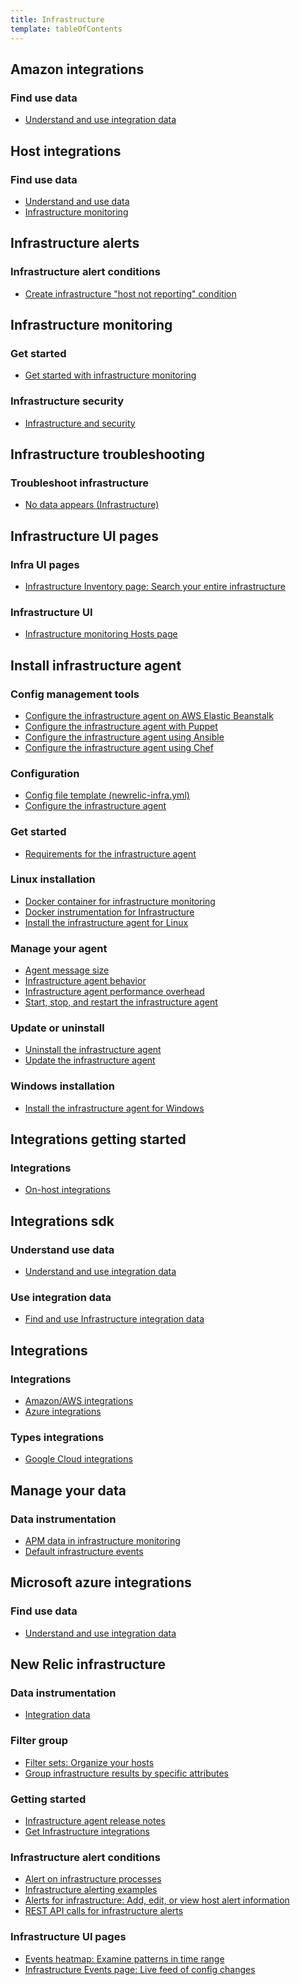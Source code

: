 ```yaml
---
title: Infrastructure
template: tableOfContents
---
```


## Amazon integrations

### Find use data

* [Understand and use integration data](/docs/infrastructure/amazon-integrations/find-use-data/understand-use-integration-data)

## Host integrations

### Find use data

* [Understand and use data](/docs/infrastructure/host-integrations/find-use-data/understand-use-data)
* [Infrastructure monitoring](/docs/infrastructure)

## Infrastructure alerts

### Infrastructure alert conditions

* [Create infrastructure "host not reporting" condition](/docs/infrastructure/infrastructure-alerts/infrastructure-alert-conditions/create-infrastructure-host-not-reporting-condition)

## Infrastructure monitoring

### Get started

* [Get started with infrastructure monitoring](/docs/infrastructure/infrastructure-monitoring/get-started/get-started-infrastructure-monitoring)

### Infrastructure security

* [Infrastructure and security](/docs/infrastructure/infrastructure-monitoring/infrastructure-security/infrastructure-security)

## Infrastructure troubleshooting

### Troubleshoot infrastructure

* [No data appears (Infrastructure)](/docs/infrastructure/infrastructure-troubleshooting/troubleshoot-infrastructure/no-data-appears-infrastructure)

## Infrastructure UI pages

### Infra UI pages

* [Infrastructure Inventory page: Search your entire infrastructure](/docs/infrastructure/infrastructure-ui-pages/infra-ui-pages/infrastructure-inventory-page-search-your-entire-infrastructure)

### Infrastructure UI

* [Infrastructure monitoring Hosts page](/docs/infrastructure/infrastructure-ui-pages/infrastructure-ui/infrastructure-hosts-page)

## Install infrastructure agent

### Config management tools

* [Configure the infrastructure agent on AWS Elastic Beanstalk](/docs/infrastructure/install-infrastructure-agent/config-management-tools/configure-infrastructure-agent-aws-elastic-beanstalk)
* [Configure the infrastructure agent with Puppet](/docs/infrastructure/install-infrastructure-agent/config-management-tools/configure-infrastructure-agent-puppet)
* [Configure the infrastructure agent using Ansible](/docs/infrastructure/install-infrastructure-agent/config-management-tools/configure-infrastructure-agent-using-ansible)
* [Configure the infrastructure agent using Chef](/docs/infrastructure/install-infrastructure-agent/config-management-tools/configure-infrastructure-agent-using-chef)

### Configuration

* [Config file template (newrelic-infra.yml)](/docs/infrastructure/install-infrastructure-agent/configuration/config-file-template-newrelic-infrayml)
* [Configure the infrastructure agent](/docs/infrastructure/install-infrastructure-agent/configuration/configure-infrastructure-agent)

### Get started

* [Requirements for the infrastructure agent](/docs/infrastructure/install-infrastructure-agent/get-started/requirements-infrastructure-agent)

### Linux installation

* [Docker container for infrastructure monitoring](/docs/infrastructure/install-infrastructure-agent/linux-installation/docker-container-infrastructure-monitoring)
* [Docker instrumentation for Infrastructure](/docs/infrastructure/install-infrastructure-agent/linux-installation/docker-instrumentation-infrastructure)
* [Install the infrastructure agent for Linux](/docs/infrastructure/install-infrastructure-agent/linux-installation/install-infrastructure-agent-linux)

### Manage your agent

* [Agent message size](/docs/infrastructure/install-infrastructure-agent/manage-your-agent/agent-message-size)
* [Infrastructure agent behavior](/docs/infrastructure/install-infrastructure-agent/manage-your-agent/infrastructure-agent-behavior)
* [Infrastructure agent performance overhead](/docs/infrastructure/install-infrastructure-agent/manage-your-agent/infrastructure-agent-performance-overhead)
* [Start, stop, and restart the infrastructure agent](/docs/infrastructure/install-infrastructure-agent/manage-your-agent/start-stop-restart-infrastructure-agent)

### Update or uninstall

* [Uninstall the infrastructure agent](/docs/infrastructure/install-infrastructure-agent/update-or-uninstall/uninstall-infrastructure-agent)
* [Update the infrastructure agent](/docs/infrastructure/install-infrastructure-agent/update-or-uninstall/update-infrastructure-agent)

### Windows installation

* [Install the infrastructure agent for Windows](/docs/infrastructure/install-infrastructure-agent/windows-installation/install-infrastructure-agent-windows-server-using-msi-installer)

## Integrations getting started

### Integrations

* [On-host integrations](/docs/infrastructure/integrations-getting-started/integrations/host-integrations)

## Integrations sdk

### Understand use data

* [Understand and use integration data](/docs/infrastructure/integrations-sdk/understand-use-data/understand-use-integration-data)

### Use integration data

* [Find and use Infrastructure integration data](/docs/infrastructure/integrations-sdk/use-integration-data/find-use-infrastructure-integration-data)

## Integrations

### Integrations

* [Amazon/AWS integrations](/docs/infrastructure/integrations/integrations/amazonaws-integrations-0)
* [Azure integrations](/docs/infrastructure/integrations/integrations/azure-integrations)

### Types integrations

* [Google Cloud integrations](/docs/infrastructure/integrations/types-integrations/google-cloud-integrations)

## Manage your data

### Data instrumentation

* [APM data in infrastructure monitoring](/docs/infrastructure/manage-your-data/data-instrumentation/apm-data-infrastructure-monitoring)
* [Default infrastructure events](/docs/infrastructure/manage-your-data/data-instrumentation/default-infrastructure-events)

## Microsoft azure integrations

### Find use data

* [Understand and use integration data](/docs/infrastructure/microsoft-azure-integrations/find-use-data/understand-use-integration-data)

## New Relic infrastructure

### Data instrumentation

* [Integration data](/docs/infrastructure/new-relic-infrastructure/data-instrumentation/integration-data)

### Filter group

* [Filter sets: Organize your hosts](/docs/infrastructure/new-relic-infrastructure/filter-group/filter-sets-organize-your-infrastructure-hosts)
* [Group infrastructure results by specific attributes](/docs/infrastructure/new-relic-infrastructure/filter-group/group-infrastructure-results-specific-attributes)

### Getting started

* [Infrastructure agent release notes](/docs/infrastructure/new-relic-infrastructure/getting-started/infrastructure-agent-release-notes)
* [Get Infrastructure integrations](/docs/infrastructure/new-relic-infrastructure/getting-started/infrastructure-integrations)

### Infrastructure alert conditions

* [Alert on infrastructure processes](/docs/infrastructure/new-relic-infrastructure/infrastructure-alert-conditions/alert-infrastructure-processes)
* [Infrastructure alerting examples](/docs/infrastructure/new-relic-infrastructure/infrastructure-alert-conditions/infrastructure-alerting-examples)
* [Alerts for infrastructure: Add, edit, or view host alert information](/docs/infrastructure/new-relic-infrastructure/infrastructure-alert-conditions/infrastructure-alerts-add-edit-or-view-host-alert-information)
* [REST API calls for infrastructure alerts](/docs/infrastructure/new-relic-infrastructure/infrastructure-alert-conditions/rest-api-calls-new-relic-infrastructure-alerts)

### Infrastructure UI pages

* [Events heatmap: Examine patterns in time range](/docs/infrastructure/new-relic-infrastructure/infrastructure-ui-pages/events-heatmap-examine-patterns-time-range)
* [Infrastructure Events page: Live feed of config changes](/docs/infrastructure/new-relic-infrastructure/infrastructure-ui-pages/infrastructure-events-page-live-feed-every-config-change)
